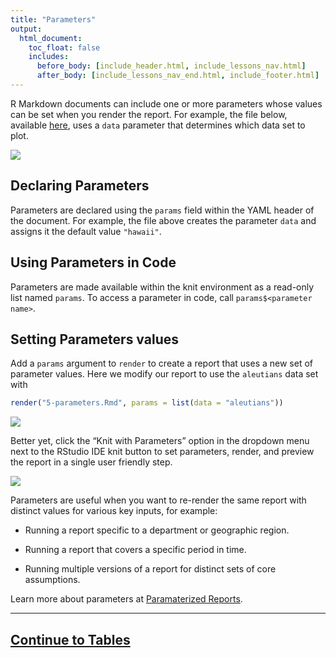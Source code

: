 ```yaml
---
title: "Parameters"
output:
  html_document:
    toc_float: false
    includes:
      before_body: [include_header.html, include_lessons_nav.html]
      after_body: [include_lessons_nav_end.html, include_footer.html]
---
```


R Markdown documents can include one or more parameters whose values can be set when you render the report. For example, the file below, available [here](https://rstudio.cloud/project/181942), uses a `data` parameter that determines which data set to plot.

![](lesson-images/params-1-hawaii.png)
</br>

## Declaring Parameters

Parameters are declared using the `params` field within the YAML header of the document. For example, the file above creates the parameter `data` and assigns it the default value `"hawaii"`.

## Using Parameters in Code

Parameters are made available within the knit environment as a read-only list named `params`. To access a parameter in code, call `params$<parameter name>`.

## Setting Parameters values

Add a `params` argument to `render` to create a report that uses a new set of parameter values. Here we modify our report to use the `aleutians` data set with 

```r
render("5-parameters.Rmd", params = list(data = "aleutians"))
```

![](lesson-images/params-2-aleutians.png)
</br>

Better yet, click the "Knit with Parameters" option in the dropdown menu next to the RStudio IDE knit button to set parameters, render, and preview the report in a single user friendly step.

![](lesson-images/params-3-florida.png)
</br>

Parameters are useful when you want to re-render the same report with distinct values for various key inputs, for example:

* Running a report specific to a department or geographic region.

* Running a report that covers a specific period in time.

* Running multiple versions of a report for distinct sets of core assumptions.

Learn more about parameters at [Paramaterized Reports](https://bookdown.org/yihui/rmarkdown/parameterized-reports.html).

***

## [Continue to Tables](lesson-7.html){.continue-link}
